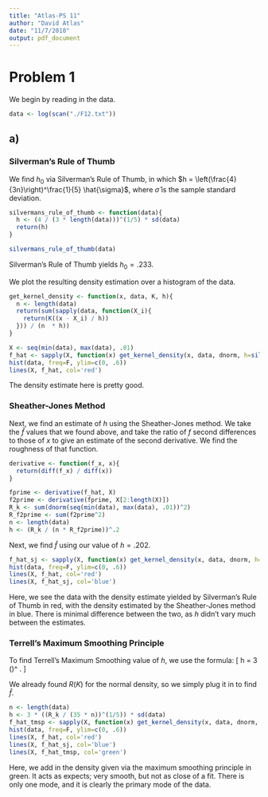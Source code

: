 ```yaml
---
title: "Atlas-PS 11"
author: "David Atlas"
date: "11/7/2018"
output: pdf_document
---
```


# Problem 1
We begin by reading in the data.
```r
data <- log(scan("./F12.txt"))
```

## a)
### Silverman's Rule of Thumb
We find $h_0$ via Silverman's Rule of Thumb, in which $h = \left(\frac{4}{3n}\right)^\frac{1}{5} \hat{\sigma}$, where $\hat{\sigma}$ is the sample standard deviation.
```r
silvermans_rule_of_thumb <- function(data){
  h <- (4 / (3 * length(data)))^(1/5) * sd(data)
  return(h)
}

silvermans_rule_of_thumb(data)
```

Silverman's Rule of Thumb yields $h_0 = .233$.

We plot the resulting density estimation over a histogram of the data.
```r
get_kernel_density <- function(x, data, K, h){
  n <- length(data)
  return(sum(sapply(data, function(X_i){
    return(K((x - X_i) / h))
  })) / (n  * h))
}

X <- seq(min(data), max(data), .01)
f_hat <- sapply(X, function(x) get_kernel_density(x, data, dnorm, h=silvermans_rule_of_thumb(data)))
hist(data, freq=F, ylim=c(0, .6))
lines(X, f_hat, col='red')

```

The density estimate here is pretty good. 

### Sheather-Jones Method
Next, we find an estimate of $h$ using the Sheather-Jones method. We 
take the $\hat{f}$ values that we found above, and take the ratio of $f$ second differences 
to those of $x$ to give an
estimate of the second derivative. We find the roughness of that function.
```r
derivative <- function(f_x, x){
  return(diff(f_x) / diff(x))
}

fprime <- derivative(f_hat, X)
f2prime <- derivative(fprime, X[2:length(X)])
R_k <- sum(dnorm(seq(min(data), max(data), .01))^2)
R_f2prime <- sum(f2prime^2)
n <- length(data)
h <- (R_k / (n * R_f2prime))^.2
```

Next, we find $\hat{f}$ using our value of $h=.202$.
```r
f_hat_sj <- sapply(X, function(x) get_kernel_density(x, data, dnorm, h=.202))
hist(data, freq=F, ylim=c(0, .6))
lines(X, f_hat, col='red')
lines(X, f_hat_sj, col='blue')
```
Here, we see the data with the density estimate yielded by Silverman's Rule of Thumb in red, with the density estimated by the Sheather-Jones method in blue. There is minimal difference between the two, as $h$ 
didn't vary much between the estimates.

### Terrell's Maximum Smoothing Principle
To find Terrell's Maximum Smoothing value of $h$, we use the formula:
\[
h = 3 \left(\frac{R(K)}{35n}\right)^\frac{1}{5} \hat{\sigma}.
\]

We already found $R(K)$ for the normal density, so we simply plug it in to find $\hat{f}$.
```r
n <- length(data)
h <- 3 * ((R_k / (35 * n))^(1/5)) * sd(data)
f_hat_tmsp <- sapply(X, function(x) get_kernel_density(x, data, dnorm, h=h))
hist(data, freq=F, ylim=c(0, .6))
lines(X, f_hat, col='red')
lines(X, f_hat_sj, col='blue')
lines(X, f_hat_tmsp, col='green')
```
Here, we add in the density given via the maximum smoothing principle in green. It acts as expects; very
smooth, but not as close of a fit. There is only one mode, and it is clearly the primary mode of the data.





